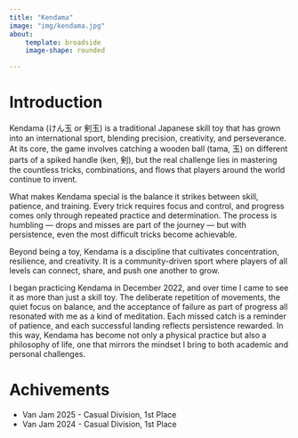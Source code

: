```yaml
---
title: "Kendama"
image: "img/kendama.jpg"
about:
    template: broadside
    image-shape: rounded

---
```


# Introduction
Kendama (けん玉 or 剣玉) is a traditional Japanese skill toy that has grown into an international sport, blending precision, creativity, and perseverance. At its core, the game involves catching a wooden ball (tama, 玉) on different parts of a spiked handle (ken, 剣), but the real challenge lies in mastering the countless tricks, combinations, and flows that players around the world continue to invent.

What makes Kendama special is the balance it strikes between skill, patience, and training. Every trick requires focus and control, and progress comes only through repeated practice and determination. The process is humbling — drops and misses are part of the journey — but with persistence, even the most difficult tricks become achievable.

Beyond being a toy, Kendama is a discipline that cultivates concentration, resilience, and creativity. It is a community-driven sport where players of all levels can connect, share, and push one another to grow.

I began practicing Kendama in December 2022, and over time I came to see it as more than just a skill toy. The deliberate repetition of movements, the quiet focus on balance, and the acceptance of failure as part of progress all resonated with me as a kind of meditation. Each missed catch is a reminder of patience, and each successful landing reflects persistence rewarded. In this way, Kendama has become not only a physical practice but also a philosophy of life, one that mirrors the mindset I bring to both academic and personal challenges.

# Achivements
- Van Jam 2025 - Casual Division, 1st Place
- Van Jam 2024 - Casual Division, 1st Place
